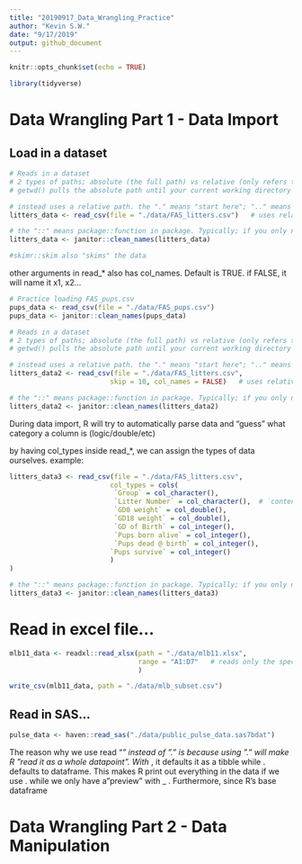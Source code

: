 ```yaml
---
title: "20190917_Data_Wrangling_Practice"
author: "Kevin S.W."
date: "9/17/2019"
output: github_document
---
```


```r
knitr::opts_chunk$set(echo = TRUE)

library(tidyverse)

```

# Data Wrangling Part 1 - Data Import

## Load in a dataset

```r

# Reads in a dataset
# 2 types of paths; absolute (the full path) vs relative (only refers to the relevant files)
# getwd() pulls the absolute path until your current working directory

# instead uses a relative path. the "." means "start here"; ".." means "one directory up"; "..." means 2 up...
litters_data <- read_csv(file = "./data/FAS_litters.csv")   # uses relative path

# the "::" means package::function in package. Typically; if you only need 1 fx from a package, use the "::"
litters_data <- janitor::clean_names(litters_data)

#skimr::skim also "skims" the data

```

other arguments in read_* also has col_names. Default is TRUE. if FALSE, it will name it x1, x2...


```r

# Practice loading FAS_pups.csv
pups_data <- read_csv(file = "./data/FAS_pups.csv")
pups_data <- janitor::clean_names(pups_data)

```


```r

# Reads in a dataset
# 2 types of paths; absolute (the full path) vs relative (only refers to the relevant files)
# getwd() pulls the absolute path until your current working directory

# instead uses a relative path. the "." means "start here"; ".." means "one directory up"; "..." means 2 up...
litters_data2 <- read_csv(file = "./data/FAS_litters.csv",
                         skip = 10, col_names = FALSE)   # uses relative path

# the "::" means package::function in package. Typically; if you only need 1 fx from a package, use the "::"
litters_data2 <- janitor::clean_names(litters_data2)

```

During data import, R will try to automatically parse data and "guess" what category a column is (logic/double/etc)

by having col_types inside read_*, we can assign the types of data ourselves. example:

```r

litters_data3 <- read_csv(file = "./data/FAS_litters.csv",
                         col_types = cols(
                          `Group` = col_character(),
                          `Litter Number` = col_character(),  # `content` includes the space
                          `GD0 weight` = col_double(),
                          `GD18 weight` = col_double(),
                          `GD of Birth` = col_integer(),
                          `Pups born alive` = col_integer(),
                          `Pups dead @ birth` = col_integer(),
                         `Pups survive` = col_integer()
                         )
)

# the "::" means package::function in package. Typically; if you only need 1 fx from a package, use the "::"
litters_data3 <- janitor::clean_names(litters_data3)

```


# Read in excel file...

```r

mlb11_data <- readxl::read_xlsx(path = "./data/mlb11.xlsx", 
                                range = "A1:D7"   # reads only the specified xls cells
                                )

write_csv(mlb11_data, path = "./data/mlb_subset.csv")

```

## Read in SAS...

```r

pulse_data <- haven::read_sas("./data/public_pulse_data.sas7bdat")

```


The reason why we use read "_" instead of "." is because using "." will make R "read it as a whole datapoint". With _ , it defaults it as a tibble while . defaults to dataframe. This makes R print out everything in the data if we use . while we only have a "preview" with _ . Furthermore, since R's base dataframe 



# Data Wrangling Part 2 - Data Manipulation



```r

```

